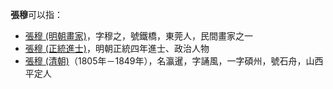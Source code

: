 '''張穆'''可以指：
* [[張穆_(明朝畫家)|張穆 (明朝畫家)]]，字穆之，號鐵橋，東莞人，民間畫家之一
* [[張穆_(正統進士)|張穆 (正統進士)]]，明朝正統四年進士、政治人物
* [[張穆_(清朝)|張穆 (清朝)]]（1805年－1849年），名瀛暹，字誦風，一字碩州，號石舟，山西平定人

{{disambig|M穆|cat=二字张姓人名消歧义}}